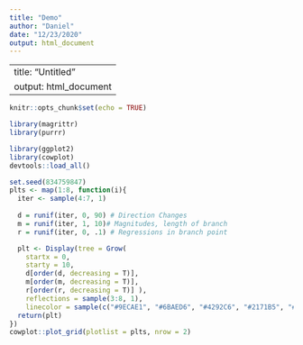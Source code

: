 ```yaml
---
title: "Demo"
author: "Daniel"
date: "12/23/2020"
output: html_document
---
```

---
title: "Untitled"
output: html_document
---

```r
knitr::opts_chunk$set(echo = TRUE)

library(magrittr)
library(purrr)

library(ggplot2)
library(cowplot)
devtools::load_all()
```

```r
set.seed(834759847)
plts <- map(1:8, function(i){
  iter <- sample(4:7, 1)
  
  d = runif(iter, 0, 90) # Direction Changes
  m = runif(iter, 1, 10)# Magnitudes, length of branch
  r = runif(iter, 0, .1) # Regressions in branch point

  plt <- Display(tree = Grow(
    startx = 0, 
    starty = 10, 
    d[order(d, decreasing = T)],
    m[order(m, decreasing = T)],
    r[order(r, decreasing = T)] ),
    reflections = sample(3:8, 1),
    linecolor = sample(c("#9ECAE1", "#6BAED6", "#4292C6", "#2171B5", "#084594"), 1))
  return(plt)
})
cowplot::plot_grid(plotlist = plts, nrow = 2)
```
